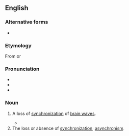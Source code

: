 ==English==

===Alternative forms===
* {{l|en|desynchronisation}}

===Etymology===
From {{suffix|en|desynchronize|ation}} or {{prefix|en|de|synchronization}}

===Pronunciation===
* {{IPA|/diːˌsɪnkɹənɪˈzeɪʃən/|/diːˌsɪnkɹənaɪˈzeɪʃən/|lang=en}}
* {{hyph|de|syn|chro|ni|za|tion|lang=en}}
* {{rhymes|eɪʃən|lang=en}}

===Noun===
{{en-noun}}

# {{lb|en|American spelling|Oxford|neurology}} A loss of [[synchronization]] of [[brain wave]]s.
#* {{quote-book|lang=en|page=53|1996|Jaak Pansepp|Emotion:Interdisciplinary Perspectives|chapter=Affective Neuroscience|url=http://books.google.com/books?id=bz5IZu9zNMQC|isbn=0805820280
|passage=FIG 2.4. Analysis of event-related '''desynchronizations''' (ERDs) in the author's brain during a 4 s period following the induction of emotional states using the Clynes' technique.}}
# The loss or absence of [[synchronization]]; [[asynchronism]].